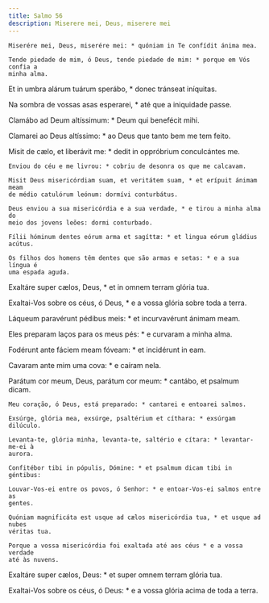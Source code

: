 ```yaml
---
title: Salmo 56
description: Miserere mei, Deus, miserere mei
---
```


<div class="side-by-side not-content">

    Miserére mei, Deus, miserére mei: * quóniam in Te confídit ánima mea.

    Tende piedade de mim, ó Deus, tende piedade de mim: * porque em Vós confia a
    minha alma.
  </span>

Et in umbra alárum tuárum sperábo, * donec tránseat iníquitas.

Na sombra de vossas asas esperarei, * até que a iniquidade passe.

Clamábo ad Deum altíssimum: * Deum qui benefécit mihi.

Clamarei ao Deus altíssimo: * ao Deus que tanto bem me tem feito.

  <span>
    Misit de cælo, et liberávit me: * dedit in oppróbrium conculcántes me.

    Enviou do céu e me livrou: * cobriu de desonra os que me calcavam.

    Misit Deus misericórdiam suam, et veritátem suam, * et erípuit ánimam meam
    de médio catulórum leónum: dormívi conturbátus.

    Deus enviou a sua misericórdia e a sua verdade, * e tirou a minha alma do
    meio dos jovens leões: dormi conturbado.

    Fílii hóminum dentes eórum arma et sagíttæ: * et lingua eórum gládius
    acútus.

    Os filhos dos homens têm dentes que são armas e setas: * e a sua língua é
    uma espada aguda.
  </span>

Exaltáre super cælos, Deus, * et in omnem terram glória tua.

  <span>
    Exaltai-Vos sobre os céus, ó Deus, * e a vossa glória sobre toda a terra.
  </span>

Láqueum paravérunt pédibus meis: * et incurvavérunt ánimam meam.

Eles preparam laços para os meus pés: * e curvaram a minha alma.

Fodérunt ante fáciem meam fóveam: * et incidérunt in eam.

Cavaram ante mim uma cova: * e caíram nela.

  <span>
    Parátum cor meum, Deus, parátum cor meum: * cantábo, et psalmum dicam.

    Meu coração, ó Deus, está preparado: * cantarei e entoarei salmos.

    Exsúrge, glória mea, exsúrge, psaltérium et cíthara: * exsúrgam dilúculo.

    Levanta-te, glória minha, levanta-te, saltério e cítara: * levantar-me-ei à
    aurora.

    Confitébor tibi in pópulis, Dómine: * et psalmum dicam tibi in géntibus:

    Louvar-Vos-ei entre os povos, ó Senhor: * e entoar-Vos-ei salmos entre as
    gentes.

    Quóniam magnificáta est usque ad cælos misericórdia tua, * et usque ad nubes
    véritas tua.

    Porque a vossa misericórdia foi exaltada até aos céus * e a vossa verdade
    até às nuvens.
  </span>

Exaltáre super cælos, Deus: * et super omnem terram glória tua.

  <span>
    Exaltai-Vos sobre os céus, ó Deus: * e a vossa glória acima de toda a terra.

</div>
